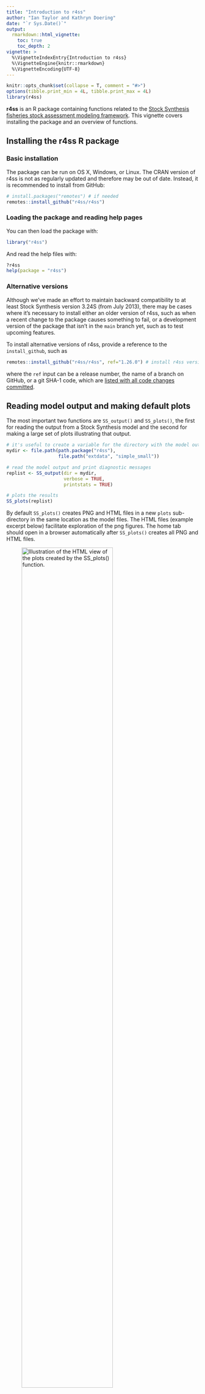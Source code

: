 ```yaml
---
title: "Introduction to r4ss"
author: "Ian Taylor and Kathryn Doering"
date: "`r Sys.Date()`"
output: 
  rmarkdown::html_vignette:
    toc: true
    toc_depth: 2
vignette: >
  %\VignetteIndexEntry{Introduction to r4ss}
  %\VignetteEngine{knitr::rmarkdown}
  %\VignetteEncoding{UTF-8}
---
```


```r
knitr::opts_chunk$set(collapse = T, comment = "#>")
options(tibble.print_min = 4L, tibble.print_max = 4L)
library(r4ss)
```

**r4ss** is an R package containing functions related to the 
[Stock Synthesis fisheries stock assessment modeling framework](https://vlab.noaa.gov/web/stock-synthesis). 
This vignette covers installing the package and an overview of functions.

## Installing the r4ss R package

### Basic installation
The package can be run on OS X, Windows, or Linux.
The CRAN version of r4ss is not as regularly updated and therefore may be out of
date. Instead, it is recommended to install from GitHub:

```r
# install.packages("remotes") # if needed
remotes::install_github("r4ss/r4ss")
```

### Loading the package and reading help pages

You can then load the package with:

```r
library("r4ss")
```

And read the help files with:

```r
?r4ss
help(package = "r4ss")
```

### Alternative versions

Although we've made an effort to maintain backward compatibility to at
least Stock Synthesis version 3.24S (from July 2013), there may be cases
where it's necessary to install either an older version of r4ss, such as
when a recent change to the package causes something to fail, or a
development version of the package that isn't in the `main` branch yet,
such as to test upcoming features. 

To install alternative versions of r4ss, provide a reference to the
`install_github`, such as  
```r
remotes::install_github("r4ss/r4ss", ref="1.26.0") # install r4ss version 1.26.0

```
where the `ref` input can be a release number, the name of a branch on
GitHub, or a git SHA-1 code, which are [listed with all code changes
committed](https://github.com/r4ss/r4ss/commits/). 

## Reading model output and making default plots {#plot}

The most important two functions are `SS_output()` and `SS_plots()`, the
first for reading the output from a Stock Synthesis model and the second
for making a large set of plots illustrating that output. 

```r
# it's useful to create a variable for the directory with the model output
mydir <- file.path(path.package("r4ss"),
                   file.path("extdata", "simple_small"))

# read the model output and print diagnostic messages 
replist <- SS_output(dir = mydir, 
                     verbose = TRUE,
                     printstats = TRUE)

# plots the results
SS_plots(replist)
```

By default `SS_plots()` creates PNG and HTML files in a new `plots`
sub-directory in the same location as the model files. The HTML files
(example excerpt below) facilitate exploration of the png figures. The
home tab should open in a browser automatically after `SS_plots()`
creates all PNG and HTML files. 

![Illustration of the HTML view of the plots created by the `SS_plots()`
function.](r4ss_html_capture.png){ width=75% } 

### Creating select plots

`SS_plots()` runs slowly due to the large number of plots created. If
only a few plots are of interest, it is more efficient to plot only the
necessary ones. Groups of plots to generate in the call to `SS_plots()`
can be specified through the `plot` argument. For example, if only the
plots of Catch were desired, call: 

```r
SS_plots(replist = replist, plot = 7)
```

If only plots of catch and discards were desired, the user could call:
```r
SS_plots(replist = replist, plot = c(7,9))
```
The documentation for the `plot` argument in the help file for
`SS_plots()` lists the corresponding numbers for each group of plots. 

It is not uncommon to run into bugs with the plotting functions because
of the vast number of model configurations available in SS3 and plots
created from them. A strategy with for dealing with a bug is to exclude
the set of plots where the bug is occurring as a temporary fix. In the
long term, bugs typically get attention fairly quickly from maintainers
when reported to the [r4ss issue
tracker](https://github.com/r4ss/r4ss/issues). For example, if there was
a bug in the conditional age-at-length fits (plot set 18), exclude the
plot: 

```r
SS_plots(replist, plot = c(1:17, 19:26))
```

## Scripting Stock Synthesis workflows with `r4ss`

Using functions in `r4ss`, a fully scripted workflow for modifying Stock
Synthesis files and running Stock Synthesis models is possible. 

We'll demonstrate this by creating a new model from a model in the
`r4ss` package.

```r
# initial model to modify
mod_path <- system.file(file.path("extdata", "simple_small"), package = "r4ss")
# create a new directory to put a new, modified version of the model
new_mod_path <- "simple_new"
```
Use the r4ss utility function to copy over the model files from
`mod_path` to `new_mod_path`:

```r
copy_SS_inputs(dir.old = mod_path, dir.new = new_mod_path)
```

Note that the function `populate_multiple_folders()` can be used to copy
several folders of Stock Synthesis model inputs.

### Read in Stock Synthesis files

Stock Synthesis files can be read in as list objects in R using the
`SS_read()` function.

```r
inputs <- r4ss::SS_read(dir = new_mod_path)
# can also separately run the functions called by SS_read():
# SS_readstarter(), SS_readdat(), SS_readctl(), SS_readforecast(), 
# and SS_readwtatage()
```

### Investigate the model

Each of the input files is read into R as a list which are then grouped
as a larger list. The components of the
list should be in the same order as they appear in the text file. Use
`names()` to see all the list components:

```r
names(inputs) # see the elements of the big list
names(inputs$start) # see names of the list components of starter file
```
Or reference a specific element to see the components. For example, we
can look at the mortality and growth parameter section (MG_parms):

```r
inputs$ctl$MG_parms
```

### Modify the model
You could make basic or large structural changes to your model in R. For
example, the initial value of M can be changed:

```r
# view the initial value
inputs$ctl$MG_parms["NatM_p_1_Fem_GP_1", "INIT"]
#change it to 0.2
inputs$ctl$MG_parms["NatM_p_1_Fem_GP_1", "INIT"] <- 0.2
```

When making large structural changes, additional elements may need to be
added that were NULL before. To find out the names in the r4ss list
object, it may be necessary to make changes directly to the input files
and then read it in again to R, or to look at the source code for the
names of the list elements. For example, the source code for
`SS_readctl()` when using a SS3.30 file is located at
[https://github.com/r4ss/r4ss/blob/main/R/SS_readctl_3.30.R](https://github.com/r4ss/r4ss/blob/main/R/SS_readctl_3.30.R).

Settings in other files can also be modified. For example, the biomass
target can be modified in the forecast file
```r
inputs$fore$Btarget
inputs$fore$Btarget <- 0.45
inputs$fore$Btarget
```

### Write out the modified models

The `SS_write()` function can be used to write out the modified stock
synthesis input R objects into input files:

```r
r4ss::SS_write(inputs, dir = new_mod_path, overwrite = TRUE)
```

If you make changes to the input model files that render the file
unparsable by Stock Synthesis, the `SS_write()` functions may throw an
error (and hopefully provide an informative message about why). However,
it is possible that an invalid Stock Synthesis model file could be
written, so the true test is whether or not it is possible to run Stock
Synthesis with the modified model files.

If you need help troubleshooting `SS_read()` or `SS_write()` and the
associated functions for each model file, or would like to report a bug,
please [post an issue in the r4ss repository](https://github.com/r4ss/r4ss/issues).

### Run the modified model

The model can now be run with Stock Synthesis. The call to do this
depends on where the Stock Synthesis executable is on your computer. If
the Stock Synthesis executable is in the same folder as the model that
will be run, `run()` can be used. Assuming the stock synthesis executable
is called ss.exe:

```r
r4ss::run(dir = new_mod_path, skipfinished = FALSE)
```

Note this is similar to resetting the working directory and running the
model with `system()` or `shell()`, but deals with differences among
operating systems automatically:

```r
wd <- getwd()
setwd(new_mod_path)
system("./ss")
setwd(wd)
```

An advantage of `run()` is that there is no need to change the working
directory.

If the executable in a different folder than the model, specify either
the absolute or relative path to the executable. In the situation that
the executable is in the working directory, it is necessary to provide
the absolute path:
```r
# get the absolute exe path
exe_path <- normalizePath("ss.exe", winslash = "/", mustWork = TRUE)
# use the absolute exe path in the call.
run(dir = new_mod_path, model = exe_path, skipfinished = FALSE)
```

Finally, if the stock synthesis executable is in your PATH, then the the
`run()` can be called with `exe_in_path = TRUE`.

```r
r4ss::run(dir = new_mod_path, exe_in_path = TRUE, skipfinished = FALSE)
```

### Running models in multiple directories

A vector of directories can also be passed to the `dir` variable in
`run()` to run models in multiple directories with one function call.

### Investigate the model run

As [previously](#plot), `SS_output()` and `SS_plots()` can be used to
investigate the model results.

### Should I script my whole Stock Synthesis workflow?

Scripting using r4ss functions is one way of developing a reproducible
and coherent Stock Synthesis development workflow. However, there are
many ways that Stock Synthesis models could be run and modified. What is
most important is that you find a workflow that works for you and that
you are able to document changes being made to a model. Version control
(such as [git](https://git-scm.com/)) is another tool that may help
document changes to models.

## Functions for common stock assessment tasks

While stock assessment processes differ among regions, some modeling
workflows and diagnostics are commonly used. Within r4ss, there are
functions to perform a retrospective (`SS_doRetro()`), jitter the
starting values and reoptimize the stock assessment model a number of
times to check for local minima (`SS_run_jitter()`) and tuning
composition data (`SS_tune_comps()`).

Additional model diagnostics for Stock Synthesis models are available as
part of the [ss3diags](https://github.com/jabbamodel/ss3diags) package.

### Running retrospectives

A retrospective analysis removes a certain number of years of the model
data and recalculates the fit. This is typically done several times and
the results are used to look for retrospective patterns (i.e.,
non-random deviations in estimated parameters or derived quantities as
years of data are removed). If the model results change drastically and
non-randomly as data is removed, this is less support for the model. For
more on the theory and details behind retrospective analyses, see
[Hurtado-Ferro et al. 2015](https://doi.org/10.1093/icesjms/fsu198) and
[Legault 2020](https://doi.org/10.1093/icesjms/fsaa184).

The function `SS_doRetro()` can be used to run retrospective analyses
starting from an existing Stock Synthesis model. Note that it is safest
to create a copy of your original Stock Synthesis model that the
retrospective is run on, just in case there are problems with the run.
For example, a five year retrospective could be done:

```r
# define a new directory
retro_dir <-"retro_dir"
# copy over the stock synthesis model files to the new directory
copy_SS_inputs(dir.old = mod_path, dir.new = retro_dir) 

# run the retrospective analyses
SS_doRetro(masterdir = retro_dir, 
           oldsubdir = "", 
           newsubdir = "retrospectives", 
           years = 0:-5)
```
After running this retrospective, six new folders would be created
within `retro_dir`, where each folder would contain a different run of
the retrospective (removing 0 to 5 years of data).

After the retrospective models have run, the results can be used as a
diagnostic:

```r
# load the 6 models
retroModels <- SSgetoutput(dirvec = file.path(retro_dir, "retrospectives", 
                                              paste("retro", 0:-5, sep = "")))
# summarize the model results
retroSummary <- SSsummarize(retroModels)
# create a vector of the ending year of the retrospectives
endyrvec <- retroSummary[["endyrs"]] + 0:-5
# make plots comparing the 6 models
SSplotComparisons(retroSummary, endyrvec = endyrvec,
                  legendlabels = paste("Data", 0:-5, "years"))
# calculate Mohn's rho, a diagnostic value
rho_output <- SSmohnsrho(summaryoutput = retroSummary, 
                         endyrvec = endyrvec,
                         startyr = retroSummary[["endyrs"]]-5, 
                         verbose = FALSE)
```

### Jittering

Another commonly used diagnostic with Stock Synthesis models is
"jittering". Model initial values are changed randomly (by some
fraction) and the model is reoptimized. The `SS_RunJitter()` function
performs this routine for the number of times specified by the user. For
a stock Synthesis model in a folder called `my_model` that also contains
a copy of the stock synthesis executable named ss (or ss.exe on
Windows), jittering starting values can be run 100 times (note this
could take a while, as this is running the model 100 times):

```r
# define a new directory
jitter_dir <-"retro_dir"
# copy over the stock synthesis model files to the new directory
copy_SS_inputs(dir.old = mod_path, dir.new = jitter_dir) 
# run the jitters
jitter_loglike <- SS_RunJitter(
  mydir = jitter_dir,
  model = "ss", # name of the stock synthesis exe in jitter_dir
  Njitter = 100,
  verbose = FALSE,
  jitter_fraction = 0.1 # a typically used jitter fraction
)
```
The output from `SS_RunJitter()` is saved in `jitter_loglike`, which is
a table of the different negative log likelihoods produced from
jittering. If there are any negative log likelihoods smaller than the
original model's log likelihood, this indicates that the original
model's log likelihood is a local minimum and not the global minimum. On
the other hand, if there are no log likelihoods lower than the original
model's log likelihood, then this is evidence (but not proof) that the
original model's negative log likelihood could be the global minimum.

Jittering starting values can also provide evidence about the
sensitivity of the model to starting values. If many different
likelihood values are arrived at during the jitter analysis, then the
model is sensitive to starting values. However, if many of the models
converge to the same negative log likelihood value, this indicates the
model is less sensitive to starting values.

### Tuning composition data

Three different routines are available to tune (or weight) composition
data in Stock Synthesis. The McAllister-Ianelli (MI) and Francis tuning
methods are iterative reweighting routines, while the
Dirichlet-multinomial (DM) option incorporates weighting parameters
directly in the original model.

Because tuning is commonly used with Stock Synthesis models, and users
may be interested in exploring the same model, but  using different
tuning methods, `SS_tune_comps()` can start from the same model and
transform it into different tuning methods.

As an example, we will illustrate how to run Francis tuning on an
example Stock Synthesis model built into the r4ss package. First, we
make a copy of the model to avoid changing the original model files 
```r
# define a new directory in a temporary location
mod_path <- file.path(tempdir(), "simple_mod")
# Path to simple model in r4ss and copy files to mod_path
example_path <- system.file("extdata", "simple_small", package = "r4ss")
# copy model input files
copy_SS_inputs(dir.old = example_path, dir.new = mod_path, verbose = FALSE)
# copy over the Report file to provide information about the last run
file.copy(
  from = file.path(example_path, "Report.sso"),
  to = file.path(mod_path, "Report.sso")
)
# copy comp report file  to provide information about the last run of this model
file.copy(
from = file.path(example_path, "CompReport.sso"),
to = file.path(mod_path, "CompReport.sso")
)
```

The following call to `SS_tune_comps()` runs Francis weighting for 1
iteration and allows upweighting. Assume that an executable called
"ss or ss.exe" is available in the mod_path folder.
 
```r
tune_info <- SS_tune_comps(
  option = "Francis",
  niters_tuning = 1,
  dir = mod_path,
  allow_up_tuning = TRUE,
  model = "ss",
  verbose = FALSE
)
# see the tuning table, and the weights applied to the model.
tune_info
```

Now, suppose we wanted to run the same model, but using
Dirichlet-multinomial parameters to weight. The model can be copied over
to a new folder, then the `SS_tune_comps()` function could be used to
add Dirichlet-multinomial parameters (1 for each fleet with composition
data and for each type of composition data) and re-run the model.

```r
# create additional temporary directory
mod_path_dm <- file.path(tempdir(), "simple_mod_dm")
# copy model files
copy_SS_inputs(dir.old = mod_path, dir.new = mod_path_dm, verbose = FALSE,
               copy_exe = TRUE)
# copy over the Report file to provide information about the last run
file.copy(
  from = file.path(mod_path, "Report.sso"),
  to = file.path(mod_path_dm, "Report.sso")
)
# copy comp report file  to provide information about the last run of this model
file.copy(
from = file.path(mod_path, "CompReport.sso"),
to = file.path(mod_path_dm, "CompReport.sso")
)
# Add Dirichlet-multinomial parameters and rerun. The function will 
# automatically remove the MI weighting and add in the DM parameters.
# Use extras = "-nohess" when running model to speed up run.
DM_parm_info <- SS_tune_comps(
  option = "DM",
  niters_tuning = 1, # must be 1 or greater to run, through DM is not iterative
  dir = mod_path_dm,
  model = "ss",
  extras = "-nohess",
  verbose = FALSE
)
# see the DM parameter estimates
DM_parm_info[["tuning_table_list"]]
```

There are many options in the `SS_tune_comps()` function; please see the
documentation (`?SS_tune_comps` in the R console) for more details and
examples.

